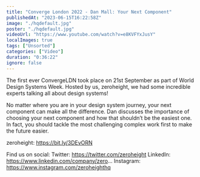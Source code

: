 ```yaml
---
title: "Converge London 2022 - Dan Mall: Your Next Component"
publishedAt: "2023-06-15T16:22:58Z"
image: "./hqdefault.jpg"
poster: "./hqdefault.jpg"
videoUrl: "https://www.youtube.com/watch?v=e8KVFYxJusY"
localImages: true
tags: ["Unsorted"]
categories: ["Video"]
duration: "0:36:22"
ignore: false
---
```


The first ever ConvergeLDN took place on 21st September as part of World Design Systems Week. Hosted by us, zeroheight, we had some incredible experts talking all about design systems!

No matter where you are in your design system journey, your next component can make all the difference. Dan discusses the importance of choosing your next component and how that shouldn’t be the easiest one. In fact, you should tackle the most challenging complex work first to make the future easier.

zeroheight: https://bit.ly/3DEvORN

Find us on social:
Twitter: https://twitter.com/zeroheight
LinkedIn: https://www.linkedin.com/company/zero...
Instagram: https://www.instagram.com/zeroheighthq
